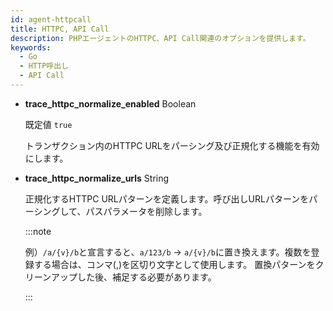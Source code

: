 ```yaml
---
id: agent-httpcall
title: HTTPC, API Call
description: PHPエージェントのHTTPC、API Call関連のオプションを提供します。
keywords:
  - Go
  - HTTP呼出し
  - API Call
---
```


- **trace_httpc_normalize_enabled** <span class='type'>Boolean</span>

  既定値 `true`

  トランザクション内のHTTPC URLをパーシング及び正規化する機能を有効にします。

- **trace_httpc_normalize_urls** <span class='type'>String</span>

  正規化するHTTPC URLパターンを定義します。呼び出しURLパターンをパーシングして、パスパラメータを削除します。

  :::note

  例）`/a/{v}/b`と宣言すると、`a/123/b` → `a/{v}/b`に置き換えます。複数を登録する場合は、コンマ(,)を区切り文字として使用します。 置換パターンをクリーンアップした後、補足する必要があります。

  :::

